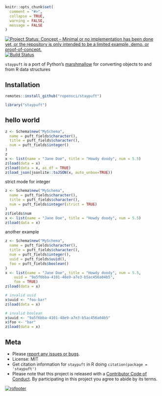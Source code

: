 <!-- README.md is generated from README.Rmd. Please edit that file and knit -->

```r
knitr::opts_chunk$set(
  comment = "#>",
  collapse = TRUE,
  warning = FALSE,
  message = FALSE
)
```

[![Project Status: Concept – Minimal or no implementation has been done yet, or the repository is only intended to be a limited example, demo, or proof-of-concept.](https://www.repostatus.org/badges/latest/concept.svg)](https://www.repostatus.org/#concept)
[![Build Status](https://travis-ci.com/ropensci/staypuft.svg?branch=master)](https://travis-ci.com/ropensci/staypuft)

`staypuft` is a port of Python's [marshmallow][] for converting objects to and from R data structures 

## Installation

```r
remotes::install_github("ropensci/staypuft")
```

```r
library("staypuft")
```

## hello world

```r
z <- Schema$new("MySchema",
  name = puft_fields$character(),
  title = puft_fields$character(),
  num = puft_fields$integer()
)
z
x <- list(name = "Jane Doe", title = "Howdy doody", num = 5.5)
z$load(data = x)
z$load(data = x, as_df = TRUE)
z$load_json(jsonlite::toJSON(x, auto_unbox=TRUE))
```

strict mode for integer

```r
z <- Schema$new("MySchema",
  name = puft_fields$character(),
  title = puft_fields$character(),
  num = puft_fields$integer(strict = TRUE)
)
z$fields$num
x <- list(name = "Jane Doe", title = "Howdy doody", num = 5.5)
z$load(data = x)
```

another example

```r
z <- Schema$new("MySchema",
  name = puft_fields$character(),
  title = puft_fields$character(),
  num = puft_fields$integer(),
  uuid = puft_fields$uuid(),
  foo = puft_fields$boolean()
)
x <- list(name = "Jane Doe", title = "Howdy doody", num = 5.5, 
    uuid = "9a5f6bba-4101-48e9-a7e3-b5ac456a04b5",
    foo = TRUE)
z$load(data = x)

# invalid uuid
x$uuid <- "foo-bar"
z$load(data = x)

# invalid boolean
x$uuid <- "9a5f6bba-4101-48e9-a7e3-b5ac456a04b5"
x$foo <- "bar"
z$load(data = x)
```

## Meta

* Please [report any issues or bugs](https://github.com/ropensci/staypuft/issues).
* License: MIT
* Get citation information for `staypuft` in R doing `citation(package = 'staypuft')`
* Please note that this project is released with a [Contributor Code of Conduct][coc]. By participating in this project you agree to abide by its terms.

[![rofooter](https://ropensci.org/public_images/github_footer.png)](https://ropensci.org)


[marshmallow]: https://github.com/marshmallow-code/marshmallow/
[coc]: https://github.com/ropensci/staypuft/blob/master/CODE_OF_CONDUCT.md

